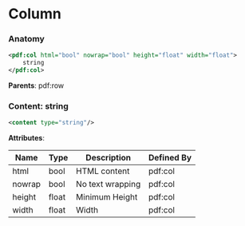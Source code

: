 # Column

### Anatomy

```xml
<pdf:col html="bool" nowrap="bool" height="float" width="float">
    string
</pdf:col>
```

**Parents**: pdf:row

### Content: string

```xml
<content type="string"/>
```

**Attributes**:

| Name | Type | Description | Defined By |
| ---- | ---- | ----------- | ---------- |
| html | bool | HTML content | pdf:col |
| nowrap | bool | No text wrapping | pdf:col |
| height | float | Minimum Height | pdf:col |
| width | float | Width | pdf:col |


